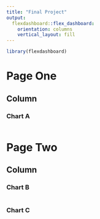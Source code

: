 ```yaml
---
title: "Final Project"
output: 
  flexdashboard::flex_dashboard:
    orientation: columns
    vertical_layout: fill
---
```


```r
library(flexdashboard)
```

Page One
===============================

Column {data-width=650}
-----------------------------------------------------------------------

### Chart A

```r

```

Page Two
=============================

Column {data-width=350}
-----------------------------------------------------------------------

### Chart B

```r

```

### Chart C

```r

```

